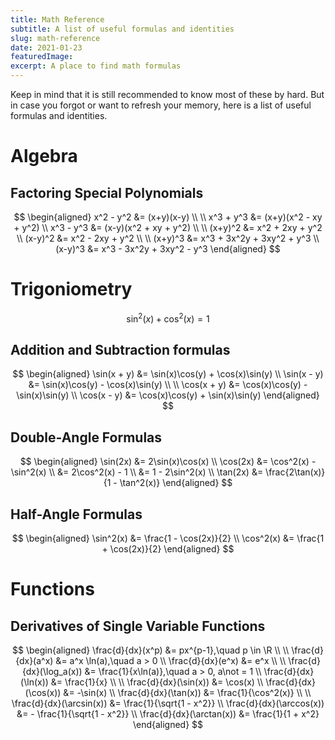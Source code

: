 ```yaml
---
title: Math Reference
subtitle: A list of useful formulas and identities
slug: math-reference
date: 2021-01-23
featuredImage:
excerpt: A place to find math formulas
---
```


Keep in mind that it is still recommended to know most of these by hard. But in case you forgot or want to refresh your memory, here is a list of useful formulas and identities.

# Algebra

## Factoring Special Polynomials

$$
\begin{aligned}
  x^2 - y^2 &= (x+y)(x-y) \\ \\
  x^3 + y^3 &= (x+y)(x^2 - xy + y^2) \\
  x^3 - y^3 &= (x-y)(x^2 + xy + y^2) \\ \\
  (x+y)^2 &= x^2 + 2xy + y^2 \\
  (x-y)^2 &= x^2 - 2xy + y^2 \\ \\
  (x+y)^3 &= x^3 + 3x^2y + 3xy^2 + y^3 \\
  (x-y)^3 &= x^3 - 3x^2y + 3xy^2 - y^3
\end{aligned}
$$

# Trigoniometry

$$
\sin^2(x) + \cos^2(x) = 1
$$

## Addition and Subtraction formulas

$$
\begin{aligned}
  \sin(x + y) &= \sin(x)\cos(y) + \cos(x)\sin(y) \\
  \sin(x - y) &= \sin(x)\cos(y) - \cos(x)\sin(y) \\ \\
  \cos(x + y) &= \cos(x)\cos(y) - \sin(x)\sin(y) \\
  \cos(x - y) &= \cos(x)\cos(y) + \sin(x)\sin(y)
\end{aligned}
$$

## Double-Angle Formulas

$$
\begin{aligned}
  \sin(2x) &= 2\sin(x)\cos(x) \\
  \cos(2x) &= \cos^2(x) - \sin^2(x) \\
  &= 2\cos^2(x) - 1 \\
  &= 1 - 2\sin^2(x) \\
  \tan(2x) &= \frac{2\tan(x)}{1 - \tan^2(x)}
\end{aligned}
$$

## Half-Angle Formulas

$$
\begin{aligned}
  \sin^2(x) &= \frac{1 - \cos(2x)}{2} \\
  \cos^2(x) &= \frac{1 + \cos(2x)}{2}
\end{aligned}
$$

# Functions

## Derivatives of Single Variable Functions

$$
\begin{aligned}
  \frac{d}{dx}(x^p) &= px^{p-1},\quad p \in \R \\ \\
  \frac{d}{dx}(a^x) &= a^x \ln(a),\quad a > 0 \\
  \frac{d}{dx}(e^x) &= e^x \\ \\
  \frac{d}{dx}(\log_a(x)) &= \frac{1}{x\ln(a)},\quad a > 0, a\not = 1 \\
  \frac{d}{dx}(\ln(x)) &= \frac{1}{x} \\ \\
  \frac{d}{dx}(\sin(x)) &= \cos(x) \\
  \frac{d}{dx}(\cos(x)) &= -\sin(x) \\
  \frac{d}{dx}(\tan(x)) &= \frac{1}{\cos^2(x)} \\ \\
  \frac{d}{dx}(\arcsin(x)) &= \frac{1}{\sqrt{1 - x^2}} \\
  \frac{d}{dx}(\arccos(x)) &= - \frac{1}{\sqrt{1 - x^2}} \\
  \frac{d}{dx}(\arctan(x)) &= \frac{1}{1 + x^2}
\end{aligned}
$$
